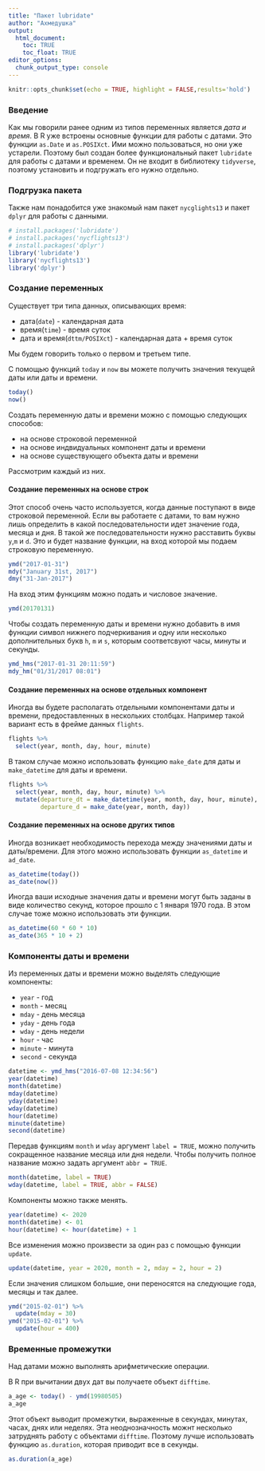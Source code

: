 ```yaml
---
title: "Пакет lubridate"
author: "Ахмедушка"
output: 
  html_document:
    toc: TRUE
    toc_float: TRUE
editor_options: 
  chunk_output_type: console
---
```


```r
knitr::opts_chunk$set(echo = TRUE, highlight = FALSE,results='hold')
```

### Введение

Как мы говорили ранее одним из типов переменных является *дата и время*. В R уже встроены основные функции для работы с датами. Это функции `as.Date` и `as.POSIXct`. Ими можно пользоваться, но они уже устарели. Поэтому был создан более функциональный пакет `lubridate` для работы с датами и временем. Он не входит в библиотеку `tidyverse`, поэтому установить и подгружать его нужно отдельно.

### Подгрузка пакета

Также нам понадобится уже знакомый нам пакет `nycglights13` и пакет `dplyr` для работы с данными.

```r
# install.packages('lubridate')
# install.packages('nycflights13')
# install.packages('dplyr')
library('lubridate')
library('nycflights13')
library('dplyr')
```

### Создание переменных

Существует три типа данных, описывающих время:

* дата(`date`) - календарная дата
* время(`time`) - время суток
* дата и время(`dttm/POSIXct`) - календарная дата + время суток

Мы будем говорить только о первом и третьем типе.

С помощью  функций `today` и `now` вы можете получить значения текущей даты или даты и времени.

```r
today()
now()
```

Создать переменную даты и времени можно с помощью следующих способов:

* на основе строковой переменной
* на основе индвидуальных компонент даты и времени
* на основе существующего объекта даты и времени

Рассмотрим каждый из них.

#### Создание переменных на основе строк

Этот способ очень часто используется, когда данные поступают в виде строковой переменной. Если вы работаете с датами, то вам нужно лишь определить в какой последовательности идет значение года, месяца и дня. В такой же последовательности нужно расставить буквы `y`,`m` и `d`. Это и будет название функции, на вход которой мы подаем строковую переменную.

```r
ymd("2017-01-31")
mdy("January 31st, 2017")
dmy("31-Jan-2017")
```

На вход этим функциям можно подать и числовое значение.

```r
ymd(20170131)
```

Чтобы создать переменную даты и времени нужно добавить в имя функции символ нижнего подчеркивания и одну или несколько дополнительных букв `h`, `m` и `s`, которым соответсвуют часы, минуты и секунды.

```r
ymd_hms("2017-01-31 20:11:59")
mdy_hm("01/31/2017 08:01")
```

#### Создание переменных на основе отдельных компонент

Иногда вы будете располагать отдельными компонентами даты и времени, предоставленных в нескольких столбцах. Например такой вариант есть в фрейме данных `flights`.

```r
flights %>% 
  select(year, month, day, hour, minute)
```

В таком случае можно использовать функцию `make_date` для даты и `make_datetime` для даты и времени.

```r
flights %>% 
  select(year, month, day, hour, minute) %>% 
  mutate(departure_dt = make_datetime(year, month, day, hour, minute),
         departure_d = make_date(year, month, day))
```

#### Создание переменных на основе других типов

Иногда возникает необходимость перехода между значениями даты и даты/времени. Для этого можно использовать функции `as_datetime` и `ad_date`. 

```r
as_datetime(today())
as_date(now())
```

Иногда ваши исходные значения даты и времени могут быть заданы в виде количество секунд, которое прошло с 1 января 1970 года. В этом случае тоже можно использовать эти функции.

```r
as_datetime(60 * 60 * 10)
as_date(365 * 10 + 2)
```

### Компоненты даты и времени

Из переменных даты и времени можно выделять следующие компоненты:

* `year` - год
* `month` - месяц
* `mday` - день месяца
* `yday` - день года
* `wday` - день недели
* `hour` - час
* `minute` - минута
* `second` - секунда

```r
datetime <- ymd_hms("2016-07-08 12:34:56")
year(datetime)
month(datetime)
mday(datetime)
yday(datetime)
wday(datetime)
hour(datetime)
minute(datetime)
second(datetime)
```

Передав функциям `month` и `wday` аргумент `label = TRUE`, можно получить сокращенное название месяца или дня недели. Чтобы получить полное название можно задать аргумент `abbr = TRUE`.

```r
month(datetime, label = TRUE)
wday(datetime, label = TRUE, abbr = FALSE)
```

Компоненты можно также менять.

```r
year(datetime) <- 2020
month(datetime) <- 01
hour(datetime) <- hour(datetime) + 1
```

Все изменения можно произвести за один раз с помощью функции `update`.

```r
update(datetime, year = 2020, month = 2, mday = 2, hour = 2)
```

Если значения слишком большие, они переносятся на следующие года, месяцы и так далее.

```r
ymd("2015-02-01") %>% 
  update(mday = 30)
ymd("2015-02-01") %>% 
  update(hour = 400)
```

### Временные промежутки

Над датами можно выполнять арифметические операции.

В R при вычитании двух дат вы получаете объект `difftime`.

```r
a_age <- today() - ymd(19980505)
a_age
```

Этот объект выводит промежутки, выраженные в секундах, минутах, часах, днях или неделях. Эта неоднозначность можнт несколько затруднять работу с объектами `difftime`. Поэтому лучше использовать функцию `as.duration`, которая приводит все в секунды.

```r
as.duration(a_age)
```
